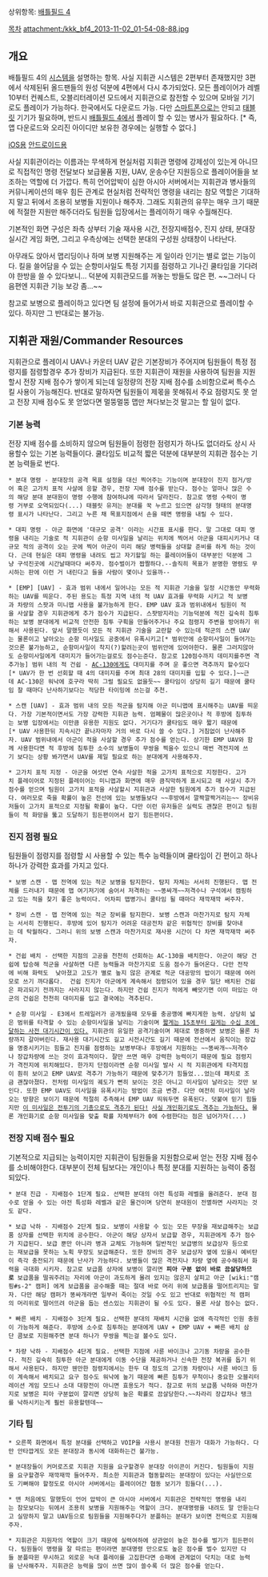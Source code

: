 상위항목: [[배틀필드 4]]

[[목차]]
attachment:/kkk_bf4_2013-11-02_01-54-08-88.jpg

== 개요 ==
배틀필드 4의 [[시스템]]을 설명하는 항목. 사실 지휘관 시스템은 2편부터 존재했지만 3편에서 삭제된뒤 올드팬들의 원성 덕분에 4편에서 다시 추가되었다. 모든 플레이어가 레벨 10부터 컨퀘스트, 오블리터레이션 모드에서 지휘관으로 참전할 수 있으며 모바일 기기로도 플레이가 가능하다. 한국에서도 다운로드 가능. 다만 [[스마트폰]]으로는 안되고 [[태블릿]] 기기가 필요하며, 반드시 [[배틀필드 4]]에서 플레이 할 수 있는 병사가 필요하다. [* 즉, 앱 다운로드와 오리진 아이디만 보유한 경우에는 실행할 수 없다.]

[https://itunes.apple.com/app/id736832929?ls=1&mt=8 iOS용]
[https://play.google.com/store/apps/details?id=com.ea.game.warsawcommander_row 안드로이드용]

사실 지휘관이라는 이름과는 무색하게 현실처럼 지휘관 명령에 강제성이 있는게 아니므로 직접적인 명령 전달보다 보급물품 지원, UAV, 운송수단 지원등으로 플레이어들을 보조하는 역할에 더 가깝다. 특히 언어압박이 심한 아시아 서버에서는 지휘관과 병사들의 커뮤니케이션의 매우 힘든 관계로 현실처럼 전략적인 명령을 내리는 참모 역할은 기대하지 말고 뒤에서 조용히 보병들 지원이나 해주자. 그래도 지휘관의 유무는 매우 크기 때문에 적절한 지원만 해주더라도 팀원들 입장에서는 플레이하기 매우 수월해진다.

기본적인 화면 구성은 좌측 상부터 기술 재사용 시간, 전장지배점수, 진지 상태, 분대장 실시간 게임 화면, 그리고 우측상에는 선택한 분대의 구성원 상태창이 나타난다.

아무래도 앉아서 맵리딩이나 하며 보병 지원해주는 게 일이라 인기는 별로 없는 기능이다. 킬을 쓸어담을 수 있는 순항미사일도 특정 기지를 점령하고 기나긴 쿨타임을 기다려야 한방을 쓸 수 있다보니... 덕분에 지휘관모드를 꺼놓는 방들도 많은 편. ~~그러니 다음편엔 지휘관 기능 보강 좀...~~

참고로 보병으로 플레이하고 있다면 팀 설정에 들어가서 바로 지휘관으로 플레이할 수 있다. 하지만 그 반대로는 불가능.

== 지휘관 재원/Commander Resources ==
지휘관으로 플레이시 UAV나 카운터 UAV 같은 기본장비가 주어지며 팀원들이 특정 점령지를 점령할경우 추가 장비가 지급된다. 또한 지휘관이 재원을 사용하여 팀원을 지원할시 전장 지배 점수가 쌓이게 되는데 일정량의 전장 지배 점수를 소비함으로써 특수스킬 사용이 가능해진다. 반대로 말하자면 팀원들이 제몫을 못해줘서 주요 점령지도 못 얻고 전장 지배 점수도 못 얻었다면 멀뚱멀뚱 맵만 쳐다보는것 말고는 할 일이 없다.

=== 기본 능력 ===
전장 지배 점수를 소비하지 않으며 팀원들이 점령한 점령지가 하나도 없더라도 상시 사용할수 있는 기본 능력들이다. 쿨타임도 비교적 짧은 덕분에 대부분의 지휘관 점수는 기본 능력들로 번다.

 * 분대 명령 - 분대장의 공격 목표 설정을 대신 찍어주는 기능이며 분대장이 진지 점거/방어 혹은 고가치 표적 사살에 응할 경우, 전장 지배 점수를 받는다. 점수는 얼마나 많은 수의 해당 분대 분대원이 명령 수행에 참여하냐에 따라서 달라진다. 참고로 명령 수락이 명령 거부로 오역되있다(...) 태블릿 유저는 분대를 꾹 누르고 있으면 삼각형 형태의 분대명령 표시가 나타난다. 그리고 누른 채 목표지점에서 손을 떼면 명령을 내릴 수 있다.

 * 대피 명령 - 아군 화면에 '대규모 공격' 이라는 시간표 표시를 한다. 말 그대로 대피 명령을 내리는 기술로 적 지휘관이 순항 미사일을 날리는 위치에 찍어서 아군을 대피시키거나 대규모 적의 공격이 오는 곳에 찍어 아군이 미리 해당 병력들을 상대할 준비를 하게 하는 것이다. 근데 현실은 대피 명령을 내려도 씹고 자기할일 하는 플레이어들이 대부분인 덕분에 그냥 구석진곳에 시간날때마다 써주자. 점수벌이가 짭짤하다.--솔직히 목표가 분명한 명령도 무시하는 판에 이런 거 내린다고 들을 사람이 몇이나 있을까--

 * [EMP] [UAV] - 효과 범위 내에서 일어나는 모든 적 지휘관 기술을 일정 시간동안 무력화하는 UAV를 띄운다. 주된 용도는 특정 지역 내의 적 UAV 효과를 무력화 시키고 적 보병과 차량의 스팟과 미니맵 사용을 불가능하게 한다. EMP UAV 효과 범위내에서 팀원이 적을 사살할 경우 지휘관에게 추가 점수가 지급된다. 스팟방지라는 기능덕분에 적진 깊숙히 침투하는 보병 분대에게 비교적 안전한 침투 구획을 만들어주거나 주요 점령지 주변을 방어하기 위해서 사용된다. 앞서 말했듯이 모든 적 지휘관 기술을 교란할 수 있는데 적군의 스캔 UAV는 물론이고 날아오는 순항 미사일도 공중에서 유폭시키고[* 범위안에 순항미사일이 들어가는것으론 불가능하고, 순항미사일이 착지(?)할려는곳이 범위안에 있어야한다. 물론 그러지않아도 순항미사일에게 대미지가 들어가는걸로도 점수는준다. 참고로 120점수까지 데미지를주면 격추가능] 범위 내의 적 건쉽 - [[AC-130]]에게도 대미지를 주며 운 좋으면 격추까지 할수있다[* UAV가 한 번 선회할 때 4의 대미지를 주며 최대 28의 대미지를 입힐 수 있다.]~~근데 AC-130은 워낙에 호구라 딱히 그럴 필요도 없을듯~~ 쿨타임이 상당히 길기 때문에 쿨타임 찰 때마다 난사하기보다는 적당한 타이밍에 쓰는걸 추천.

 * 스캔 [UAV] - 효과 범위 내의 모든 적군을 탐지해 아군 미니맵에 표시해주는 UAV를 띄운다. 가장 기본적이면서도 가장 강력한 지휘관 능력. 엄폐물이 많은곳이나 적 후방에 침투하는 보병 입장에서는 이만큼 유용한 지원도 없다. 거기다가 쿨타임도 매우 짧기 때문에[* UAV 사용한뒤 지속시간 끝나자마자 거의 바로 다시 쓸 수 있다.] 거침없이 난사해주자. UAV 범위내에서 아군이 적을 사살할 경우 추가 점수를 얻는다. 상기한 EMP UAV와 함께 사용한다면 적 후방에 침투한 소수의 보병들이 무쌍을 찍을수 있으니 매번 격전지에 쓰기 보다는 상황 봐가면서 UAV를 제일 필요로 하는 분대에게 사용해주자.

 * 고가치 표적 지정 - 아군을 여섯번 연속 사살한 적을 고가치 표적으로 지정한다. 고가치 플레이어로 지정된 플레이어는 미니맵과 화면에 매우 큼직막하게 표시되고 매 사살시 추가점수를 얻으며 팀원이 고가치 표적을 사살할시 지휘관과 사살한 팀원에게 추가 점수가 지급된다. 여러모로 죽을 확률이 높은 전선에 있는 보병들보다 ~~후방에서 깔짝깔짝거리는~~ 장비유저들이 고가치 표적으로 지정될 확률이 높다. 다만 이런 유저들은 실력도 괜찮은 편이고 팀원들이 적 화망을 뚫고 도달하기 힘든편이어서 잡기 힘든편이다.

=== 진지 점령 필요 ===
팀원들이 점령지를 점령할 시 사용할 수 있는 특수 능력들이며 쿨타임이 긴 편이고 하나하나가 강력한 효과를 가지고 있다.

 * 보병 스캔 - 맵 전역에 있는 적군 보병을 탐지한다. 탐지 자체는 서서히 진행된다. 맵 전체를 드러내기 때문에 맵 여기저기에 숨어서 저격하는 ~~똥싸개~~저격수나 구석에서 캠핑하고 있는 적을 찾기 좋은 능력이다. 어차피 맵병기니 쿨타임 될 때마다 재깍재깍 써주자. 

 * 장비 스캔 - 맵 전역에 있는 적군 장비를 탐지한다. 보병 스캔과 마찬가지로 탐지 자체는 서서히 진행된다. 후방에 있어 탐지가 어려운 대공전차 같은 위협적인 장비를 찾아내는 데 탁월하다. 그러니 위의 보병 스캔과 마찬가지로 재사용 시간이 다 차면 재깍재깍 써주자.

 * 건쉽 배치 - 선택한 지점의 고공을 천천히 선회하는 AC-130을 배치한다. 아군이 해당 건쉽에 탑승해 적군을 사살하면 다른 능력들과 마찬가지로 도움 점수가 들어온다. 다만 전작에 비해 화력도  낮아졌고 고도가 별로 높지 않은 관계로 적군 대공망의 밥이기 때문에 여러모로 쓰기 까다롭다.  건쉽 진지가 아군에게 계속해서 점령되어 있을 경우 일단 배치된 건쉽은 파괴되기 전까지는 사라지지 않는다. 하지만 건쉽 진지가 적에게 빼앗기면 이미 떠있는 아군의 건쉽은 천천히 대미지를 입고 결국에는 격추된다.

 * 순항 미사일 - E3에서 트레일러가 공개됬을때 모두를 충공깽에 빠지게한 능력. 상당히 넓은 범위를 타격할 수 있는 순항미사일을 날리는 기술이며 [http://www.youtube.com/watch?v=m2I-nE_6fas 짧게는 15초부터 길게는 수십 초에 달하는 사전 대기시간이 있다.] 지휘관의 유일한 공격기술이며 제대로 명중하면 보병은 물론 차량까지 갈아버린다. 재사용 대기시간도 길고 시전시간도 길기 때문에 전선에서 움직이는 장갑을 명중시키기는 힘들고 진지를 점령하는 보병부대나 후방에서 지원하는 ~~똥싸개~~저격수나 장갑차량에 쓰는 것이 효과적이다. 잘만 쓰면 매우 강력한 능력이기 때문에 필요 점령지가 격전지에 위치해있다. 한가지 단점이라면 순항 미사일 발사 시 적 지휘관에게 타격지점이 훤히 보이고 EMP UAV로 격추가 가능하기 때문에 맞추기가 힘들었...었는데 패치로 조금 괜찮아졌다. 전처럼 미사일의 궤도가 뻔히 보이는 것은 아니고 미사일이 날라오는 것만 보인다. 또한 EMP UAV도 미사일을 유폭시키는 방법이 조금 변경. 다만 여전히 미사일이 날라오는 방향은 보이기 때문에 적절히 추측해서 EMP UAV 띄워두면 유폭된다. 덧붙여 믿기 힘들지만 [https://www.youtube.com/watch?v=huPHh3tnolI 이 미사일은 전투기의 기총으로도 격추가 된다!] [http://www.youtube.com/watch?v=mlcPn54HE5s 사실 개인화기로도 격추는 가능하다.] 물론 개인화기로 순항 미사일을 맞출 확률 자체부터가 0에 수렴한다는 점은 넘어가자(...)
=== 전장 지배 점수 필요 ===
기본적으로 지급되는 능력이지만 지휘관이 팀원들을 지원함으로써 얻는 전장 지배 점수를 소비해야한다. 대부분이 전체 팀보다는 개인이나 특정 분대를 지원하는 능력이 중점되있다.

 * 분대 진급 - 지배점수 1단계 필요. 선택한 분대의 야전 특성화 레벨을 올려준다. 분대 점수로 얻을 수 있는 야전 특성화 레벨과 같은 물건이며 당연히 분대원이 전멸하면 사라지는 것도 같다.

 * 보급 낙하 - 지배점수 2단계 필요. 보병이 사용할 수 있는 모든 무장을 재보급해주는 보급품 상자를 선택한 위치에 공수한다. 아군이 해당 상자서 보급할 경우, 지휘관에게 추가 점수가 지급된다. 보급 뿐만 아니라 병과 교체도 가능하며 일반적인 보급병의 보급상자 등으로는 재보급을 못하는 노획 무장도 보급해준다. 또한 장비의 경우 보급상자 옆에 있을시 예비탄이 즉각 충전되기 때문에 난사가 가능하다. 보병들이 많은 격전지나 차량 옆에 공수해줘서 화력을 극대화 시키자. 참고로 보급품 상자에 보병이 깔리면 '''피아 구분 없이 바로 끔살당하므로''' 보급품을 떨궈주려는 자리에 아군이 과도하게 몰려 있지는 않은지 살피고 아군 [wiki:"캠핑#s-2" 캠퍼] 에게 보급품을 공수해줄 때는 절대 바로 머리 위에 보급품을 떨어트리지는 말자. 다만 해당 캠퍼가 똥싸개라면 일부러 죽이는 것일 수도 있고 반대로 위협적인 적 캠퍼의 머리위로 떨어뜨려 아군을 돕는 센스있는 지휘관이 될 수도 있다. 물론 사살 점수는 없다.

 * 빠른 배치 - 지배점수 3단계 필요. 선택한 분대의 재배치 시간을 없애 즉각적인 인원 충원이 가능하게 해준다. 후방에 소수로 침투하는 분대에게 UAV + EMP UAV + 빠른 배치 삼단 콤보로 지원해주면 분대 하나가 무쌍을 찍는걸 볼수도 있다.

 * 차량 낙하 - 지배점수 4단계 필요. 선택한 지점에 사륜 바이크나 고기동 차량을 공수한다. 적진 깊숙히 침투한 아군 분대에게 이동 수단을 제공하거나 신속한 전장 복귀를 돕기 위해서 사용된다. 하지만 웬만한 점령지에서는 한두 대 정도의 고기동 차량이나 사륜 바이크 등이 계속해서 배치되고 요구 점수도 워낙에 높기 때문에 빠른 침투가 무척이나 중요한 오블리터레이션 게임 모드나 소대 대항전이 아니면 효용도가 적다. 참고로 위의 보급품 낙하와 마찬가지로 보병은 피아 구분없이 깔리면 상당히 높은 확률로 끔살당한다.~~차라리 장갑차나 탱크를 낙하시키는게 훨씬 유용할텐데~~

=== 기타 팁 ===

 * 오른쪽 화면에서 특정 분대를 선택하고 VOIP을 사용시 분대원 전원가 대화가 가능하다. 다만 안타깝게도 모든 분대장과 동시에 대화하는건 불가능.

 * 분대장들이 커머로즈로 지휘관 지원을 요구할경우 분대장 아이콘이 커진다. 팀원들이 지원을 요구할경우 재깍재깍 들어주자. 최소한 지휘관과 협동할려는 분대장이 있다는 사실만으로도 기뻐해야 할정도로 아시아 서버에서는 플레이어간 협동 보기가 힘들다(...). 

 * 맨 처음에도 말했듯이 언어 압박이 큰 아시아 서버에서 지휘관은 전략적인 명령을 내리는 참모보다는 뒤에서 조용히 보병을 지원해주는 역할이 크다. 분대명령을 내려도 말 안듣는다고 실망하지 말고 UAV등으로 팀원들을 지원해주다가 분플하는 분대가 보이면 전력으로 지원해주자.

 * 지휘관은 지원자의 역할이 크기 때문에 실력여하에 상관없이 높은 점수를 벌기가 힘든편이다. 팀원들이 명령을 잘 따르는 편이라면 분대명령 만으로도 높은 점수를 벌수 있지만 다들 분플따윈 무시하고 외로운 늑대 플레이를 고집한다면 승패에 관계없이 닥치는 대로 능력을 난사해주자. 지휘관은 능력을 많이 쓰면 많이 쓸수록 더 많은 점수를 얻는다.
